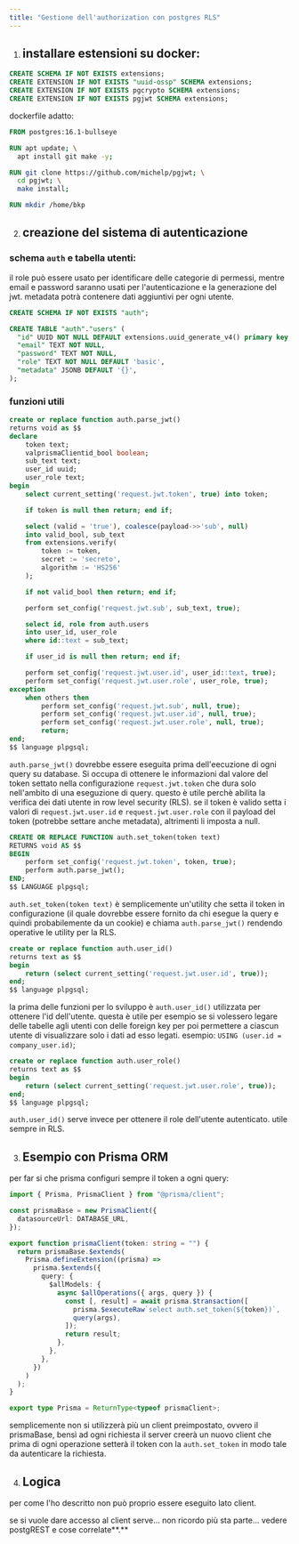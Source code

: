 ```yaml
---
title: "Gestione dell'authorization con postgres RLS"
---
```


1. ## installare estensioni su docker:

```sql
CREATE SCHEMA IF NOT EXISTS extensions;
CREATE EXTENSION IF NOT EXISTS "uuid-ossp" SCHEMA extensions;
CREATE EXTENSION IF NOT EXISTS pgcrypto SCHEMA extensions;
CREATE EXTENSION IF NOT EXISTS pgjwt SCHEMA extensions;
```

dockerfile adatto:

```Dockerfile
FROM postgres:16.1-bullseye

RUN apt update; \
  apt install git make -y;

RUN git clone https://github.com/michelp/pgjwt; \
  cd pgjwt; \
  make install;

RUN mkdir /home/bkp
```

2. ## creazione del sistema di autenticazione

### schema `auth` e tabella utenti:

il role può essere usato per identificare delle categorie di permessi, mentre email e password saranno usati per l'autenticazione e la generazione del jwt. metadata potrà contenere dati aggiuntivi per ogni utente.

```sql
CREATE SCHEMA IF NOT EXISTS "auth";

CREATE TABLE "auth"."users" (
  "id" UUID NOT NULL DEFAULT extensions.uuid_generate_v4() primary key,
  "email" TEXT NOT NULL,
  "password" TEXT NOT NULL,
  "role" TEXT NOT NULL DEFAULT 'basic',
  "metadata" JSONB DEFAULT '{}',
);
```

### funzioni utili

```sql
create or replace function auth.parse_jwt()
returns void as $$
declare
	token text;
    valprismaClientid_bool boolean;
    sub_text text;
	user_id uuid;
	user_role text;
begin
	select current_setting('request.jwt.token', true) into token;

	if token is null then return; end if;

	select (valid = 'true'), coalesce(payload->>'sub', null)
	into valid_bool, sub_text
	from extensions.verify(
		token := token,
		secret := 'secreto',
		algorithm := 'HS256'
	);

	if not valid_bool then return; end if;

	perform set_config('request.jwt.sub', sub_text, true);

	select id, role from auth.users
	into user_id, user_role
	where id::text = sub_text;

	if user_id is null then return; end if;

	perform set_config('request.jwt.user.id', user_id::text, true);
	perform set_config('request.jwt.user.role', user_role, true);
exception
	when others then
		perform set_config('request.jwt.sub', null, true);
		perform set_config('request.jwt.user.id', null, true);
		perform set_config('request.jwt.user.role', null, true);
		return;
end;
$$ language plpgsql;
```

`auth.parse_jwt()` dovrebbe essere eseguita prima dell'eecuzione di ogni query su database.
Si occupa di ottenere le informazioni dal valore del token settato nella configurazione `request.jwt.token` che dura solo nell'ambito di una eseguzione di query. questo è utile perchè abilita la verifica dei dati utente in row level security (RLS).
se il token è valido setta i valori di `request.jwt.user.id` e `request.jwt.user.role` con il payload del token (potrebbe settare anche metadata), altrimenti li imposta a null.

```sql
CREATE OR REPLACE FUNCTION auth.set_token(token text)
RETURNS void AS $$
BEGIN
    perform set_config('request.jwt.token', token, true);
    perform auth.parse_jwt();
END;
$$ LANGUAGE plpgsql;
```

`auth.set_token(token text)` è semplicemente un'utility che setta il token in configurazione (il quale dovrebbe essere fornito da chi esegue la query e quindi probabilemente da un cookie) e chiama `auth.parse_jwt()` rendendo operative le utility per la RLS.

```sql
create or replace function auth.user_id()
returns text as $$
begin
	return (select current_setting('request.jwt.user.id', true));
end;
$$ language plpgsql;
```

la prima delle funzioni per lo sviluppo è `auth.user_id()` utilizzata per ottenere l'id dell'utente. questa è utile per esempio se si volessero legare delle tabelle agli utenti con delle foreign key per poi permettere a ciascun utente di visualizzare solo i dati ad esso legati. esempio: `USING (user.id = company_user.id)`;

```sql
create or replace function auth.user_role()
returns text as $$
begin
	return (select current_setting('request.jwt.user.role', true));
end;
$$ language plpgsql;
```

`auth.user_id()` serve invece per ottenere il role dell'utente autenticato. utile sempre in RLS.

3. ## Esempio con Prisma ORM

per far si che prisma configuri sempre il token a ogni query:

```typescript
import { Prisma, PrismaClient } from "@prisma/client";

const prismaBase = new PrismaClient({
  datasourceUrl: DATABASE_URL,
});

export function prismaClient(token: string = "") {
  return prismaBase.$extends(
    Prisma.defineExtension((prisma) =>
      prisma.$extends({
        query: {
          $allModels: {
            async $allOperations({ args, query }) {
              const [, result] = await prisma.$transaction([
                prisma.$executeRaw`select auth.set_token(${token})`,
                query(args),
              ]);
              return result;
            },
          },
        },
      })
    )
  );
}

export type Prisma = ReturnType<typeof prismaClient>;
```

semplicemente non si utilizzerà più un client preimpostato, ovvero il prismaBase, bensì ad ogni richiesta il server creerà un nuovo client che prima di ogni operazione setterà il token con la `auth.set_token` in modo tale da autenticare la richiesta.

4. ## Logica

per come l'ho descritto non può proprio essere eseguito lato client.

se si vuole dare accesso al client serve... non ricordo più sta parte... vedere postgREST e cose correlate**.**